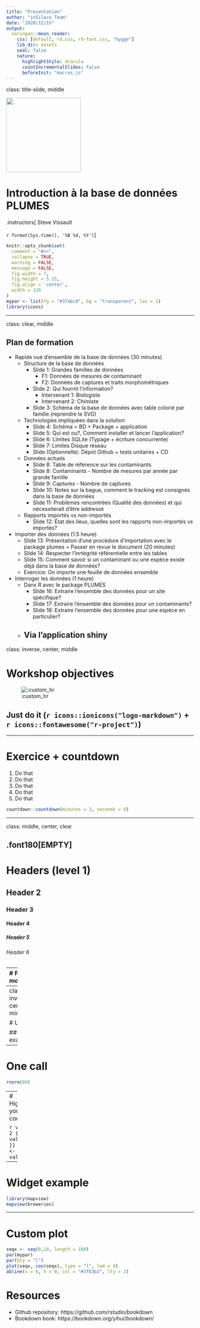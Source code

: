 ```yaml
---
title: "Presentation"
author: "inSileco Team"
date: "2020/12/15"
output:
  xaringan::moon_reader:
    css: [default, rd.css, rd-font.css, "hygge"]
    lib_dir: assets
    seal: false
    nature:
      highlightStyle: dracula
      countIncrementalSlides: false
      beforeInit: "macros.js"
---
```



class: title-slide, middle

<img src="https://github.com/ECCC-lavoie-ecotox/toxbox/blob/master/man/figures/logo.png?raw=true" width="200px"></img>

# Introduction à la base de données **PLUMES**

.instructors[
  Steve Vissault
  <br><br>
  `r format(Sys.time(), '%B %d, %Y')`
]


```r
knitr::opts_chunk$set(
  comment = "#>>",
  collapse = TRUE,
  warning = FALSE,
  message = FALSE,
  fig.width = 7,
  fig.height = 5.25,
  fig.align = 'center',
  width = 120
)
mypar <- list(fg = "#37abc8", bg = "transparent", las = 1)
library(icons)
```

---

class: clear, middle

## Plan de formation

- Rapide vue d'ensemble de la base de données (30 minutes)
  - Structure de la base de données
    - Slide 1: Grandes familles de données 
      - F1: Données de mesures de contaminant
      - F2: Données de captures et traits morphométriques
    - Slide 2: Qui fournit l'information?
      - Intervenant 1: Biologiste 
      - Intervenant 2: Chimiste
    - Slide 3: Schéma de la base de données avec table colorié par famille (reprendre le SVG)
  - Technologies impliquées dans la solution
    - Slide 4: Schéma = BD + Package + application
    - Slide 5: Qui est ou?, Comment installer et lancer l'application?
    - Slide 6: Limites SQLite (Typage + écriture concurrente)
    - Slide 7: Limites Disque réseau
    - Slide (Optionnelle): Dépot Github + tests unitaires + CD
  - Données actuels
    - Slide 8: Table de référence sur les contaminants
    - Slide 8: Contaminants - Nombre de mesures par année par grande famille
    - Slide 9: Captures - Nombre de captures
    - Slide 10: Notes sur la bague, comment le tracking est consignés dans la base de données
    - Slide 11: Problèmes rencontrées (Qualité des données) et qui nécessiterait d'être addressé
  - Rapports importés vs non-importés
    - Slide 12: État des lieux, quelles sont les rapports non-importés vs importés?
- Importer des données (1.5 heure)
    - Slide 13: Présentation d'une procédure d'importation avec le package plumes = Passer en revue le document (20 minutes)
    - Slide 14: Respecter l'inrtégrité référentielle entre les tables
    - Slide 15: Comment savoir si un contaminant ou une espèce existe déjà dans la base de données? 
    - Exercice: On importe une feuille de données ensemble
- Interroger les données (1 heure)
    - Dans R avec le package PLUMES
      - Slide 16: Extraire l'ensemble des données pour un site spécifique?
      - Slide 17: Extraire l'ensemble des données pour un contaminants?
      - Slide 18: Extraire l'ensemble des données pour une espèce en particulier?
    - Via l'application shiny
---

class: inverse, center, middle

# Workshop objectives

![:custom_hr]()

## Just do it (`r icons::ionicons("logo-markdown")` + `r icons::fontawesome("r-project")`)

---

# Exercice + countdown

1. Do that 
2. Do that 
3. Do that 
4. Do that 
5. Do that 

```r
countdown::countdown(minutes = 3, seconds = 0)
```

---

class: middle, center, clear


.font180[EMPTY]
---

# Headers (level 1)

## Header 2

### Header 3

#### Header 4

##### Header 5

###### Header 6


---
# Format more

.pull-left[

#### Classes

normal size ( $\LaTeX$-friendly terms)

`.huge[huge]` &nbsp; .huge[huge]

`.Large[Large]` &nbsp; .Large[Large]

`.large[large]` &nbsp; .large[large]

`.small[small]` &nbsp; .small[small]

`.tiny[tiny]` &nbsp; .tiny[tiny]

`.sotiny[sotiny]` &nbsp; .sotiny[sotiny]

`.font120[font 120%]` &nbsp; .font120[font 120%]

]


.pull-right[

#### Special class

- `.alert[alert]` .alert[alert]

- `.comment[comment]` .comment[comment]

#### Use remarkjs's macros

- `![:scale 40%](path/to/img.png)` to scale an image

- `![:addlogo 8%]()` &nbsp; ![:addlogo 8%]()

]

???
Macros are easy to create


---
class: inverse, center, middle

# Use R!

## Few examples

---
# One call

```r
rnorm(88)
```

---
# Highlight your code


```r
val <- 2
{{ val*val }}
val2 <- 5
{{ val2 }}
```

---

# Widget example

```r
library(mapview)
mapview(breweries)
```

---
# Custom plot 

```r
seqx <- seq(0,10, length = 100)
par(mypar)
par(bty = "l")
plot(seqx, cos(seqx), type = "l", lwd = 4)
abline(v = 6, h = 0, col = "#3fb3b2", lty = 2)
```


# Resources

- Github repository: https://github.com/rstudio/bookdown
- Bookdown book: https://bookdown.org/yihui/bookdown/

